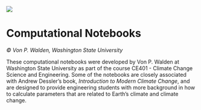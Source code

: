 ![](ce401.png)

# Computational Notebooks

<i>© Von P. Walden, Washington State University</i>

These computational notebooks were developed by Von P. Walden at Washington State University as part of the course CE401 - Climate Change Science and Engineering. Some of the notebooks are closely associated with Andrew Dessler's book, *Introduction to Modern Climate Change*, and are designed to provide engineering students with more background in how to calculate parameters that are related to Earth's climate and climate change.
